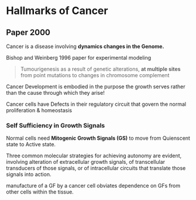 # Hallmarks of Cancer

## Paper 2000

Cancer is a disease involving **dynamics changes in the Genome.**

Bishop and Weinberg 1996 paper for experimental modeling

> Tumourigenesis as a result of genetic alterations, **at multiple sites** from point mutations to changes in chromosome complement

Cancer Development is embodied in the purpose the growth serves rather than the cause through which they arise!

Cancer cells have Defects in their regulatory circuit that govern the normal proliferation & homeostasis

### Self Sufficiency in Growth Signals

Normal cells need **Mitogenic Growth Signals (GS)** to move from Quienscent state to Active state.

Three common molecular strategies for achieving autonomy are evident, involving alteration of extracellular growth signals, of transcellular transducers of those signals, or of intracellular circuits that translate those signals into action.

manufacture of a GF by a cancer cell obviates dependence on GFs from other cells within the tissue.
